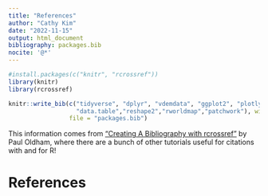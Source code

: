 ---
title: "References"
author: "Cathy Kim"
date: "2022-11-15"
output: html_document
bibliography: packages.bib
nocite: '@*'
---

```{r setup, include=FALSE}
#install.packages(c("knitr", "rcrossref"))
library(knitr)
library(rcrossref)

knitr::write_bib(c("tidyverse", "dplyr", "vdemdata", "ggplot2", "plotly", "knitr",
                   "data.table","reshape2","rworldmap","patchwork"), width = 60,
                 file = "packages.bib")
```

This information comes from ["Creating A Bibliography with rcrossref"](https://www.pauloldham.net/creating-a-bibliography-with-rcrossref/) by Paul Oldham, where there are a bunch of other tutorials useful for citations with and for R! 


# References 

